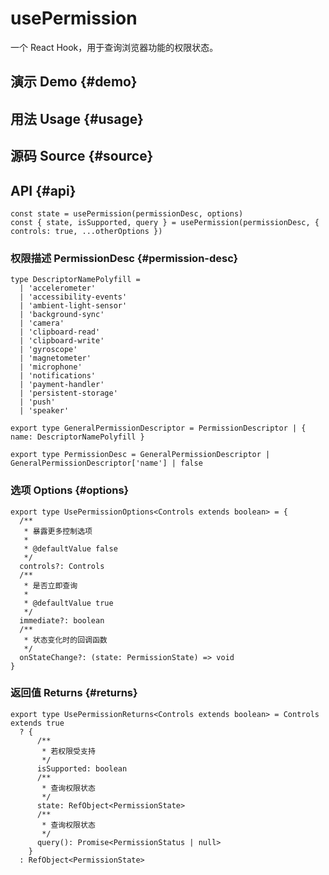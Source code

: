 # usePermission


<HooksType category={frontmatter.category} isSupported lowLevel />

一个 React Hook，用于查询浏览器功能的权限状态。

## 演示 Demo \{#demo}


<App />

## 用法 Usage \{#usage}



## 源码 Source \{#source}


<Source />

## API \{#api}

```tsx
const state = usePermission(permissionDesc, options)
const { state, isSupported, query } = usePermission(permissionDesc, { controls: true, ...otherOptions })
```

### 权限描述 PermissionDesc \{#permission-desc}

```tsx
type DescriptorNamePolyfill =
  | 'accelerometer'
  | 'accessibility-events'
  | 'ambient-light-sensor'
  | 'background-sync'
  | 'camera'
  | 'clipboard-read'
  | 'clipboard-write'
  | 'gyroscope'
  | 'magnetometer'
  | 'microphone'
  | 'notifications'
  | 'payment-handler'
  | 'persistent-storage'
  | 'push'
  | 'speaker'

export type GeneralPermissionDescriptor = PermissionDescriptor | { name: DescriptorNamePolyfill }

export type PermissionDesc = GeneralPermissionDescriptor | GeneralPermissionDescriptor['name'] | false
```

### 选项 Options \{#options}

```tsx
export type UsePermissionOptions<Controls extends boolean> = {
  /**
   * 暴露更多控制选项
   *
   * @defaultValue false
   */
  controls?: Controls
  /**
   * 是否立即查询
   *
   * @defaultValue true
   */
  immediate?: boolean
  /**
   * 状态变化时的回调函数
   */
  onStateChange?: (state: PermissionState) => void
}
```

### 返回值 Returns \{#returns}

```tsx
export type UsePermissionReturns<Controls extends boolean> = Controls extends true
  ? {
      /**
       * 若权限受支持
       */
      isSupported: boolean
      /**
       * 查询权限状态
       */
      state: RefObject<PermissionState>
      /**
       * 查询权限状态
       */
      query(): Promise<PermissionStatus | null>
    }
  : RefObject<PermissionState>
```
